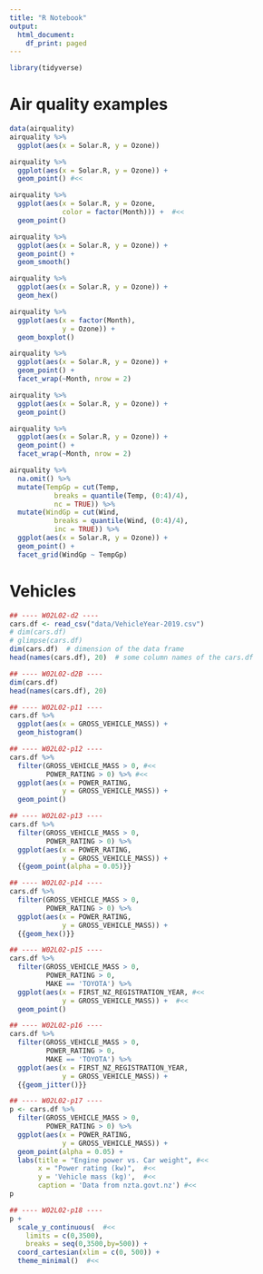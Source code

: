 ```yaml
---
title: "R Notebook"
output:
  html_document:
    df_print: paged
---
```


```r
library(tidyverse)
```

# Air quality examples

```r
data(airquality)
airquality %>% 
  ggplot(aes(x = Solar.R, y = Ozone))
```


```r
airquality %>% 
  ggplot(aes(x = Solar.R, y = Ozone)) +
  geom_point() #<<
```

```r
airquality %>% 
  ggplot(aes(x = Solar.R, y = Ozone, 
             color = factor(Month))) +  #<<
  geom_point()
```


```r
airquality %>% 
  ggplot(aes(x = Solar.R, y = Ozone)) + 
  geom_point() + 
  geom_smooth()
```


```r
airquality %>% 
  ggplot(aes(x = Solar.R, y = Ozone)) + 
  geom_hex() 
```


```r
airquality %>% 
  ggplot(aes(x = factor(Month), 
             y = Ozone)) +
  geom_boxplot() 
```

```r
airquality %>% 
  ggplot(aes(x = Solar.R, y = Ozone)) + 
  geom_point() + 
  facet_wrap(~Month, nrow = 2) 
```


```r
airquality %>% 
  ggplot(aes(x = Solar.R, y = Ozone)) +
  geom_point()
```

```r
airquality %>% 
  ggplot(aes(x = Solar.R, y = Ozone)) + 
  geom_point() + 
  facet_wrap(~Month, nrow = 2) 
```


```r
airquality %>% 
  na.omit() %>% 
  mutate(TempGp = cut(Temp, 
           breaks = quantile(Temp, (0:4)/4), 
           nc = TRUE)) %>%
  mutate(WindGp = cut(Wind, 
           breaks = quantile(Wind, (0:4)/4), 
           inc = TRUE)) %>% 
  ggplot(aes(x = Solar.R, y = Ozone)) + 
  geom_point() + 
  facet_grid(WindGp ~ TempGp)
```

# Vehicles

```r
## ---- W02L02-d2 ----
cars.df <- read_csv("data/VehicleYear-2019.csv")
# dim(cars.df)
# glimpse(cars.df)
dim(cars.df)  # dimension of the data frame
head(names(cars.df), 20)  # some column names of the cars.df

## ---- W02L02-d2B ----
dim(cars.df)
head(names(cars.df), 20)

## ---- W02L02-p11 ----
cars.df %>%
  ggplot(aes(x = GROSS_VEHICLE_MASS)) +
  geom_histogram()

## ---- W02L02-p12 ----
cars.df %>%
  filter(GROSS_VEHICLE_MASS > 0, #<<
         POWER_RATING > 0) %>% #<<
  ggplot(aes(x = POWER_RATING,
             y = GROSS_VEHICLE_MASS)) +
  geom_point()

## ---- W02L02-p13 ----
cars.df %>%
  filter(GROSS_VEHICLE_MASS > 0,
         POWER_RATING > 0) %>%
  ggplot(aes(x = POWER_RATING,
             y = GROSS_VEHICLE_MASS)) +
  {{geom_point(alpha = 0.05)}}

## ---- W02L02-p14 ----
cars.df %>%
  filter(GROSS_VEHICLE_MASS > 0,
         POWER_RATING > 0) %>%
  ggplot(aes(x = POWER_RATING,
             y = GROSS_VEHICLE_MASS)) +
  {{geom_hex()}}

## ---- W02L02-p15 ----
cars.df %>%
  filter(GROSS_VEHICLE_MASS > 0,
         POWER_RATING > 0,
         MAKE == 'TOYOTA') %>%
  ggplot(aes(x = FIRST_NZ_REGISTRATION_YEAR, #<<
             y = GROSS_VEHICLE_MASS)) +  #<<
  geom_point()

## ---- W02L02-p16 ----
cars.df %>%
  filter(GROSS_VEHICLE_MASS > 0,
         POWER_RATING > 0,
         MAKE == 'TOYOTA') %>%
  ggplot(aes(x = FIRST_NZ_REGISTRATION_YEAR,
             y = GROSS_VEHICLE_MASS)) +
  {{geom_jitter()}}

## ---- W02L02-p17 ----
p <- cars.df %>%
  filter(GROSS_VEHICLE_MASS > 0,
         POWER_RATING > 0) %>%
  ggplot(aes(x = POWER_RATING,
             y = GROSS_VEHICLE_MASS)) +
  geom_point(alpha = 0.05) +
  labs(title = "Engine power vs. Car weight", #<<
       x = "Power rating (kw)",  #<<
       y = 'Vehicle mass (kg)',  #<<
       caption = 'Data from nzta.govt.nz') #<<
p

## ---- W02L02-p18 ----
p +
  scale_y_continuous(  #<<
    limits = c(0,3500),
    breaks = seq(0,3500,by=500)) +
  coord_cartesian(xlim = c(0, 500)) +
  theme_minimal()  #<<

```

